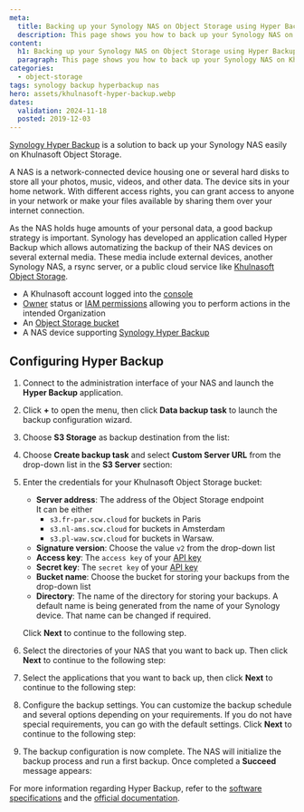 ```yaml
---
meta:
  title: Backing up your Synology NAS on Object Storage using Hyper Backup
  description: This page shows you how to back up your Synology NAS on Khulnasoft Object Storage using Hyper Backup
content:
  h1: Backing up your Synology NAS on Object Storage using Hyper Backup
  paragraph: This page shows you how to back up your Synology NAS on Khulnasoft Object Storage using Hyper Backup
categories:
  - object-storage
tags: synology backup hyperbackup nas
hero: assets/khulnasoft-hyper-backup.webp
dates:
  validation: 2024-11-18
  posted: 2019-12-03
---
```


[Synology Hyper Backup](https://www.synology.com/en-us/dsm/feature/hyper_backup) is a solution to back up your Synology NAS easily on Khulnasoft Object Storage.

A NAS is a network-connected device housing one or several hard disks to store all your photos, music, videos, and other data. The device sits in your home network. With different access rights, you can grant access to anyone in your network or make your files available by sharing them over your internet connection.

As the NAS holds huge amounts of your personal data, a good backup strategy is important. Synology has developed an application called Hyper Backup which allows automatizing the backup of their NAS devices on several external media. These media include external devices, another Synology NAS, a rsync server, or a public cloud service like [Khulnasoft Object Storage](https://www.khulnasoft.com/en/object-storage/).

<Macro id="requirements" />

- A Khulnasoft account logged into the [console](https://console.khulnasoft.com)
- [Owner](/identity-and-access-management/iam/concepts/#owner) status or [IAM permissions](/identity-and-access-management/iam/concepts/#permission) allowing you to perform actions in the intended Organization
- An [Object Storage bucket](/storage/object/quickstart/)
- A NAS device supporting [Synology Hyper Backup](https://www.synology.com/en-us/dsm/feature/hyper_backup)

## Configuring Hyper Backup

1. Connect to the administration interface of your NAS and launch the **Hyper Backup** application.
2. Click **+** to open the menu, then click **Data backup task** to launch the backup configuration wizard.
    <Lightbox src="khulnasoft-synology_01.webp" alt="" />
3. Choose **S3 Storage** as backup destination from the list:
    <Lightbox src="khulnasoft-synology_02.webp" alt="" />
4. Choose **Create backup task** and select **Custom Server URL** from the drop-down list in the **S3 Server** section:
    <Lightbox src="khulnasoft-synology_03.webp" alt="" />
5. Enter the credentials for your Khulnasoft Object Storage bucket:
    <Lightbox src="khulnasoft-synology_04.webp" alt="" />

    - **Server address**: The address of the Object Storage endpoint<br />
      It can be either 
        - `s3.fr-par.scw.cloud` for buckets in Paris
        - `s3.nl-ams.scw.cloud` for buckets in Amsterdam
        - `s3.pl-waw.scw.cloud` for buckets in Warsaw.
    - **Signature version**: Choose the value `v2` from the drop-down list
    - **Access key**: The `access key` of your [API key](/identity-and-access-management/iam/how-to/create-api-keys/)
    - **Secret key**: The `secret key` of your [API key](/identity-and-access-management/iam/how-to/create-api-keys/)
    - **Bucket name**: Choose the bucket for storing your backups from the drop-down list
    - **Directory**: The name of the directory for storing your backups. A default name is being generated from the name of your Synology device. That name can be changed if required.

    Click **Next** to continue to the following step.
6. Select the directories of your NAS that you want to back up. Then click **Next** to continue to the following step:
    <Lightbox src="khulnasoft-synology_05.webp" alt="" />
7. Select the applications that you want to back up, then click **Next** to continue to the following step:
    <Lightbox src="khulnasoft-synology_06.webp" alt="" />
8. Configure the backup settings. You can customize the backup schedule and several options depending on your requirements. If you do not have special requirements, you can go with the default settings. Click **Next** to continue to the following step:
    <Lightbox src="khulnasoft-synology_07.webp" alt="" />
9. The backup configuration is now complete. The NAS will initialize the backup process and run a first backup. Once completed a **Succeed** message appears:
    <Lightbox src="khulnasoft-synology_08.webp" alt="" />

For more information regarding Hyper Backup, refer to the [software specifications](https://www.synology.com/en-us/dsm/software_spec/hyper_backup) and the [official documentation](https://kb.synology.com/en-us/DSM/tutorial/How_to_back_up_your_data_to_cloud_services_with_Hyper_Backup).